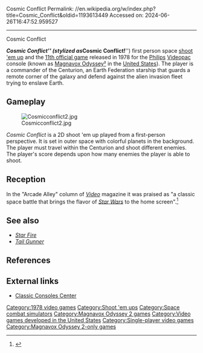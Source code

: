 Cosmic Conflict
Permalink: //en.wikipedia.org/w/index.php?title=Cosmic_Conflict&oldid=1193613449
Accessed on: 2024-06-26T16:47:52.959527



------
Cosmic Conflict
{{short description|1978 video game}}
{{More citations needed|date=May 2015}}
{{Infobox video game
|title = Cosmic Conflict
|image = Cosmic Conflict Coverart.png
|developer = [[Philips]]
|publisher = [[Magnavox]], [[Philips]]
|designer = 
|engine = 
|released = 1978<ref>{{cite web|url=http://www.gamefaqs.com/console/odyssey2/data/587813.html |title=Cosmic Conflict! |website=Game FAQs}}</ref>
|genre = [[Shoot 'em up]]
|modes = [[Single-player video game|Single-player]]
|platforms = [[Magnavox Odyssey²|Odyssey²]] (US)<br/>[[Videopac]] (EU)
}}

'''''Cosmic Conflict''''' (stylized as '''''Cosmic Conflict!''''') first person space [[shoot 'em up]] and the [[List of Videopac games|11th official game]] released in 1978 for the [[Philips]] [[Magnavox Odyssey²|Videopac]] console (known as [[Magnavox Odyssey²]] in the [[United States]]). The player is  a commander of the Centurion, an Earth Federation starship that guards a remote corner of the galaxy and defend against the alien invasion fleet trying to enslave Earth.

==Gameplay==
[[File:Cosmicconflict2.jpg|thumb]]

''Cosmic Conflict'' is a 2D shoot 'em up played from a first-person perspective. It is set in outer space with colorful planets in the background. The player must travel within the Centurion and shoot different enemies. The player's score depends upon how many enemies the player is able to shoot.

==Reception==
In the "Arcade Alley" column of ''[[Video (magazine)|Video]]'' magazine it was praised as "a classic space battle that brings the flavor of ''[[Star Wars]]'' to the home screen".<ref name=kunkel>{{cite journal |last1= Kunkel |first1= Bill |author-link1= Bill Kunkel (gaming)|last2= Laney |first2= Frank T. II|author-link2= Arnie Katz|date= January 1980 |title= Arcade Alley: Magnavox Odyssey² |journal= [[Video (magazine)|Video]]|publisher= Reese Communications|volume= 3|issue= 3|pages= 72, 73, and 84 |issn= 0147-8907}}</ref>{{rp|84}}

==See also==
*''[[Star Fire]]''
*''[[Tail Gunner]]''

==References==
{{Reflist}}

==External links==
* [https://web.archive.org/web/20070928145551/http://www.dieterkoenig.at/ccc/po/s_po_games_11+.htm Classic Consoles Center]

{{Authority control}}

[[Category:1978 video games]]
[[Category:Shoot 'em ups]]
[[Category:Space combat simulators]]
[[Category:Magnavox Odyssey 2 games]]
[[Category:Video games developed in the United States]]
[[Category:Single-player video games]]
[[Category:Magnavox Odyssey 2-only games]]